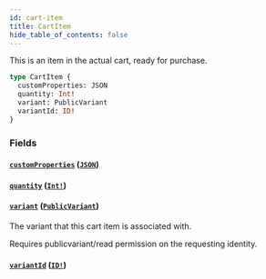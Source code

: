 ```yaml
---
id: cart-item
title: CartItem
hide_table_of_contents: false
---
```



This is an item in the actual cart, ready for purchase.

```graphql
type CartItem {
  customProperties: JSON
  quantity: Int!
  variant: PublicVariant
  variantId: ID!
}
```


### Fields

#### [`customProperties`](#) ([`JSON`](/developers/demandhq-apis/storefront-api/graphql/reference/scalars/json))




#### [`quantity`](#) ([`Int!`](/developers/demandhq-apis/storefront-api/graphql/reference/scalars/int))




#### [`variant`](#) ([`PublicVariant`](/developers/demandhq-apis/storefront-api/graphql/reference/objects/public-variant))

The variant that this cart item is associated with.
            
Requires publicvariant/read permission on the requesting identity.


#### [`variantId`](#) ([`ID!`](/developers/demandhq-apis/storefront-api/graphql/reference/scalars/id))






